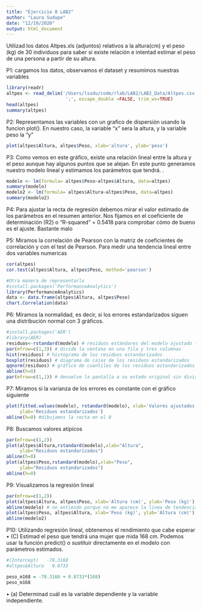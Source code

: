 ```yaml
---
title: "Ejercicio 8 LAB2"
author: "Laura Sudupe"
date: "12/10/2020"
output: html_document
---
```


Utilizad los datos Altpes.xls (adjuntos) relativos a la altura(cm) y el peso 
(kg) de 30 individuos para saber si existe relación e intentad estimar el peso 
de una persona a partir de su altura.

P1: cargamos los datos, observamos el dataset y resumimos nuestras variables

```r
library(readr)
altpes <- read_delim('/Users/lsudu/code/rlab/LAB2/LAB2_Data/Altpes.csv',
                      ';', escape_double =FALSE, trim_ws=TRUE)
head(altpes)
summary(altpes)

```

P2: Representamos las variables con un grafico de dispersión usando la funcion
plot(). En nuestro caso, la variable "x" sera la altura, y la variable peso 
la "y"

```r
plot(altpes$Altura, altpes$Peso, xlab='altura', ylab='peso')
```
P3: Como vemos en este gráfico, existe una relación lineal entre la altura y el 
peso aunque hay algunos puntos que se alejan. En este punto generamos nuestro 
modelo lineal y estimamos los parámetros que tendrá.
.

```r
modelo <- lm(formula= altpes$Peso~altpes$Altura, data=altpes)
summary(modelo)
modelo2 <- lm(formula= altpes$Altura~altpes$Peso, data=altpes)
summary(modelo2)


```
P4: Para ajustar la recta de regresión debemos mirar el valor estimado
de los parámetros en el resumen anterior. Nos fijamos en el coeficiente
de determinación (R2) o "R-squared" = 0.5418 para comprobar cómo de bueno es el
ajuste. Bastante malo

P5: Miramos la correlación de Pearson con la matriz de coeficientes de
correlación y con el test de Pearson. Para medir una tendencia lineal entre dos
variables numericas

```r
cor(altpes)
cor.test(altpes$Altura, altpes$Peso, method='pearson')

```
```r
#Otra manera de representarlo
#install.packages('PerformanceAnalytics')
library(PerformanceAnalytics)
data <- data.frame(altpes$Altura, altpes$Peso)
chart.Correlation(data)
```

P6: Miramos la normalidad, es decir, si los errores estandarizados
siguen una distribución normal con 3 gráficos.

```r
#install.packages('AER')
#library(AER)
residuos<-rstandard(modelo) # residuos estándares del modelo ajustado (completo) 
par(mfrow=c(1,3)) # divide la ventana en una fila y tres columnas 
hist(residuos) # histograma de los residuos estandarizados 
boxplot(residuos) # diagrama de cajas de los residuos estandarizados 
qqnorm(residuos) # gráfico de cuantiles de los residuos estandarizados 
abline(h=0)
par(mfrow=c(1,1)) # devuelve la pantalla a su estado original sin divisiones
```

P7: Miramos si la varianza de los errores es constante con el gráfico siguiente

```r
plot(fitted.values(modelo), rstandard(modelo), xlab='Valores ajustados',
     ylab='Residuos estandarizados')
abline(h=0) #dibujamos la recta en el 0
```
P8: Buscamos valores atípicos

```r
par(mfrow=c(1,2))
plot(altpes$Altura,rstandard(modelo),xlab="Altura",
     ylab="Residuos estandarizados")
abline(h=0)
plot(altpes$Peso,rstandard(modelo),xlab="Peso",
     ylab="Residuos estandarizados")
abline(h=0)

```
P9: Visualizamos la regresión lineal

```r
par(mfrow=c(1,2))
plot(altpes$Altura, altpes$Peso, xlab='Altura (cm)', ylab='Peso (kg)')
abline(modelo) # no entiendo porque no me aparece la linea de tendencia
plot(altpes$Peso, altpes$Altura, xlab='Peso (kg)', ylab='Altura (cm)')
abline(modelo2)
```
P10: Utilizando regresión lineal, obtenemos el rendimiento que cabe
esperar • (C) Estimad el peso que tendrá una mujer que mida 168 cm. Podemos 
usar la función predict() o sustituir directamente en el modelo con parámetros
estimados.

```r
#(Intercept)   -78.3168   
#altpes$Altura   0.8733

peso_m168 = -78.3168 + 0.8733*(168)
peso_m168
```



• (a) Determinad cuál es la variable dependiente y la variable independiente.









